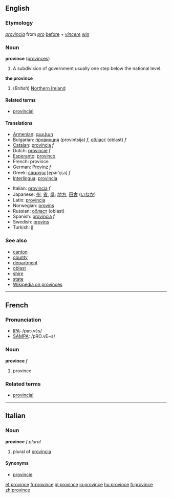 ==English==

===Etymology===
{{L.}} ''[[provincia]]'' from ''[[pro]]'' [[before]] + ''[[vincere]]'' [[win]]

===Noun===
'''province''' ([[provinces]])
# A subdivision of government usually one step below the national level.

'''the province'''
#(''British'') [[Northern Ireland]]

====Related terms====
*[[provincial]]

====Translations====
{{top}}
*[[Armenian]]: [[գավառ]] 
*Bulgarian: [[провинция]] (provintsija) ''f'', [[област]] (oblast) ''f''
*[[Catalan]]: [[província]] ''f''
*Dutch: [[provincie]] ''f''
*[[Esperanto]]: [[provinco]]
*French: province
*German: [[Provinz]] ''f''
*Greek: [[επαρχία]] [e̞parˈçiˌa] ''f''
*[[Interlingua]]: [[provincia]]
{{mid}}
*Italian: [[provincia]] ''f''
*Japanese: [[州]], [[省]], [[県]]; [[地方]], [[田舎]] ([[いなか]])
*Latin: [[provincia]]
*Norwegian: [[provins]] {{m}}
*Russian: [[област]] (oblast)
*Spanish: [[provincia]] ''f''
*Swedish: [[provins]]
*Turkish: [[il]]
{{bottom}}

===See also===
*[[canton]]
*[[county]]
*[[department]]
*[[oblast]]
*[[shire]]
*[[state]]
*[[w:Province|Wikipedia on provinces]]

----

==French==

===Pronunciation===
*[[w:IPA|IPA]]: /pʁɔ.vɛ̃s/
*[[w:SAMPA|SAMPA]]: /pRO.vE~s/

===Noun===
'''province''' ''f''

# province

===Related terms===
*[[provincial]]

----

==Italian==
===Noun===
'''province''' ''f plural''

# plural of [[provincia]]

====Synonyms====
*[[provincie]]

[[et:province]]
[[fr:province]]
[[gl:province]]
[[io:province]]
[[hu:province]]
[[fi:province]]
[[zh:province]]